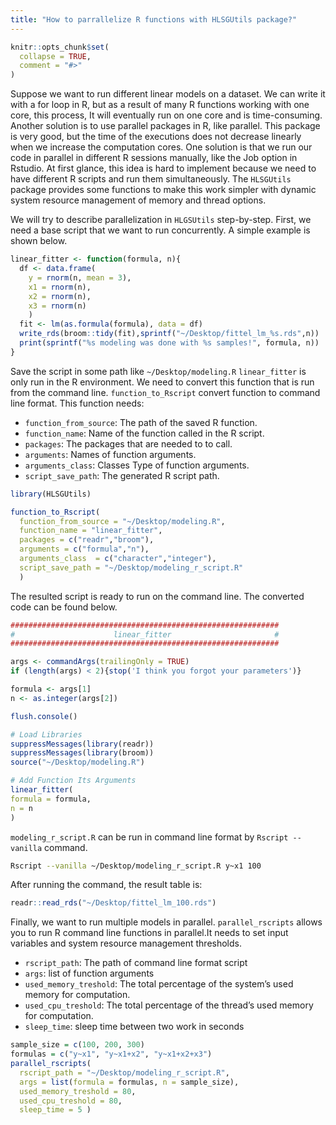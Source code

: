 ```yaml
---
title: "How to parrallelize R functions with HLSGUtils package?"
---
```



```r
knitr::opts_chunk$set(
  collapse = TRUE,
  comment = "#>"
)
```

Suppose we want to run different linear models on a dataset. We can write it with a for loop in R, but as a result of many R functions working with one core, this process, It will eventually run on one core and is time-consuming. Another solution is to use parallel packages in R, like parallel. This package is very good, but the time of the executions does not decrease linearly when we increase the computation cores. One solution is that we run our code in parallel in different R sessions manually, like the Job option in Rstudio. At first glance, this idea is hard to implement because we need to have different R scripts and run them simultaneously. The `HLSGUtils` package provides some functions to make this work simpler with dynamic system resource management of memory and thread options.

We will try to describe parallelization in `HLGSUtils` step-by-step. First, we need a base script that we want to run concurrently. A simple example is shown below.

```r
linear_fitter <- function(formula, n){
  df <- data.frame(
    y = rnorm(n, mean = 3),
    x1 = rnorm(n),
    x2 = rnorm(n),
    x3 = rnorm(n)
    )
  fit <- lm(as.formula(formula), data = df)
  write_rds(broom::tidy(fit),sprintf("~/Desktop/fittel_lm_%s.rds",n))
  print(sprintf("%s modeling was done with %s samples!", formula, n))
}
```

Save the script in some path like `~/Desktop/modeling.R`
`linear_fitter` is only run in the R environment. We need to convert this function that is run from the command line.
`function_to_Rscript` convert function to command line format. This function needs:

- `function_from_source`: The path of the saved R function.
- `function_name`: Name of the function called in the R script.
- `packages`: The packages that are needed to to call.
- `arguments`: Names of function arguments.
- `arguments_class`: Classes Type of function arguments.
- `script_save_path`: The generated R script path.

```r
library(HLSGUtils)

function_to_Rscript(
  function_from_source = "~/Desktop/modeling.R",
  function_name = "linear_fitter", 
  packages = c("readr","broom"),
  arguments = c("formula","n"),
  arguments_class  = c("character","integer"),
  script_save_path = "~/Desktop/modeling_r_script.R"
  )
```

The resulted script is ready to run on the command line. 
The converted code can be found below.

```r
############################################################
#                      linear_fitter                       #
############################################################

args <- commandArgs(trailingOnly = TRUE)
if (length(args) < 2){stop('I think you forgot your parameters')}

formula <- args[1]
n <- as.integer(args[2])

flush.console()

# Load Libraries
suppressMessages(library(readr))
suppressMessages(library(broom))
source("~/Desktop/modeling.R")

# Add Function Its Arguments
linear_fitter(
formula = formula,
n = n
)
```

`modeling_r_script.R` can be run in command line format by `Rscript --vanilla` command.

```bash
Rscript --vanilla ~/Desktop/modeling_r_script.R y~x1 100
```

After running the command, the result table is:

```r
readr::read_rds("~/Desktop/fittel_lm_100.rds")
```

Finally, we want to run multiple models in parallel. `parallel_rscripts` allows you to run R command line functions in parallel.It needs to set input variables and system resource management thresholds.

- `rscript_path`: The path of command line format script
- `args`: list of function arguments
- `used_memory_treshold`: The total percentage of the system's used memory for computation.
- `used_cpu_treshold`: The total percentage of the thread's used memory for computation.
- `sleep_time`: sleep time between two work in seconds

```r
sample_size = c(100, 200, 300)
formulas = c("y~x1", "y~x1+x2", "y~x1+x2+x3")
parallel_rscripts(
  rscript_path = "~/Desktop/modeling_r_script.R",
  args = list(formula = formulas, n = sample_size),
  used_memory_treshold = 80,
  used_cpu_treshold = 80,
  sleep_time = 5 )
```
